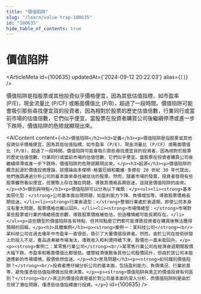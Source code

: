 ```yaml
---
title: "價值陷阱"
slug: "/learn/value-trap-100635"
id: "100635"
hide_table_of_contents: true
---
```



# 價值陷阱

<ArticleMeta id={100635} updatedAt={'2024-09-12 20:22:03'} alias={`[]`} />
<div className='border-solid border-b border-t-0 my-4 border-[var(--ifm-color-gray-300)]' />

價值陷阱是指股票或其他投資似乎價格便宜，因為其低估值指標，如市盈率 (P/E)，現金流量比 (P/CF) 或賬面價值比 (P/B)，超過了一段時間。價值陷阱可能會吸引那些尋找便宜貨的投資者，因為相對於股票的歷史估值倍數，行業同行或當前市場的估值倍數，它們似乎便宜。當股票在投資者購買公司後繼續停滯或進一步下跌時，價值陷阱的危險就顯現出來。

<AIContent content={`<h2>價值陷阱</h2><h3>定義</h3><p>價值陷阱是指股票或其他投資似乎價格便宜，因為其低估值指標，如市盈率 (P/E)、現金流量比 (P/CF) 或賬面價值比 (P/B)，超過了一段時間。價值陷阱可能會吸引那些尋找便宜貨的投資者，因為相對於股票的歷史估值倍數、行業同行或當前市場的估值倍數，它們似乎便宜。當股票在投資者購買公司後繼續停滯或進一步下跌時，價值陷阱的危險就顯現出來。</p><h3>起源</h3><p>價值陷阱的概念起源於價值投資理論，該理論由本傑明·格雷厄姆和戴維·多德在 20 世紀 30 年代提出。他們強調通過分析公司的基本面來尋找被低估的股票。然而，隨着市場的發展，投資者發現有些股票雖然看似便宜，但實際上存在潛在問題，導致其價格長期低迷，這就是價值陷阱的由來。</p><h3>類別與特點</h3><p>價值陷阱可以分為以下幾類：</p><ul><li><strong>基本面惡化型：</strong>公司基本面出現問題，如盈利能力下降、負債增加等，導致股票價格長期低迷。</li><li><strong>行業衰退型：</strong>整個行業處於衰退期，即使公司本身沒有重大問題，股票價格也難以回升。</li><li><strong>市場情緒型：</strong>市場對某些股票或行業的情緒極度悲觀，導致股票價格被低估，但這種情緒可能長期存在。</li></ul><p>這些類型的價值陷阱各有特點，但共同點是它們都可能導致投資者在購買後無法獲得預期的回報。</p><h3>具體案例</h3><p><strong>案例一：某科技公司</strong><br/>某科技公司在過去幾年中市盈率一直很低，吸引了大量價值投資者。然而，由於公司在技術研發上的投入不足，產品逐漸被市場淘汰，導致收入和利潤持續下滑，股價也一直未能回升。</p><p><strong>案例二：某零售行業公司</strong><br/>某零售行業公司在經濟衰退期間股價大幅下跌，市盈率和賬面價值比都很低。儘管經濟復甦後其他公司股價回升，但由於該公司未能適應新的市場環境，股價依然低迷。</p><h3>常見問題</h3><p><strong>如何識別價值陷阱？</strong><br/>投資者應仔細分析公司的基本面，包括盈利能力、負債情況、行業前景等，避免僅憑低估值指標做出投資決策。</p><p><strong>價值陷阱與真正的價值投資有何區別？</strong><br/>真正的價值投資是基於對公司基本面的深入分析，而價值陷阱則是由於忽視了潛在問題，僅憑低估值指標進行投資。</p>`} id={100635} />
